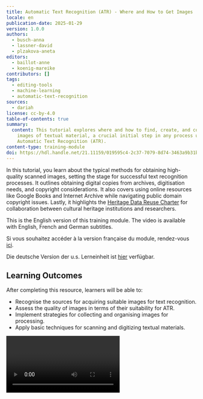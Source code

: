 ```yaml
---
title: Automatic Text Recognition (ATR) - Where and How to Get Images
locale: en
publication-date: 2025-01-29
version: 1.0.0
authors:
  - busch-anna
  - lassner-david
  - plzakova-aneta
editors:
  - baillot-anne
  - koenig-mareike
contributors: []
tags:
  - editing-tools
  - machine-learning
  - automatic-text-recognition
sources:
  - dariah
license: cc-by-4.0
table-of-contents: true
summary:
  content: This tutorial explores where and how to find, create, and collect
    images of textual material, a crucial initial step in any process using
    Automatic Text Recognition (ATR).
content-type: training-module
doi: https://hdl.handle.net/21.11159/019595c4-2c37-7079-8d74-3463a9b31b3b
---
```

In this tutorial, you learn about the typical methods for obtaining high-quality scanned images, setting the stage for successful text recognition processes. It outlines obtaining digital copies from archives, digitisation needs, and copyright considerations. It also covers using online resources like Google Books and Internet Archive while navigating public domain copyright issues. Lastly, it highlights the [Heritage Data Reuse Charter](https://www.dariah.eu/activities/open-science/data-re-use/) for collaboration between cultural heritage institutions and researchers.

This is the English version of this training module. The video is available with English, French and German subtitles.

Si vous souhaitez accéder à la version française du module, rendez-vous [ici](https://harmoniseatr.hypotheses.org/3780).

Die deutsche Version der u.s. Lerneinheit ist [hier](https://harmoniseatr.hypotheses.org/2717) verfügbar[](https://harmoniseatr.hypotheses.org/332).

## Learning Outcomes

After completing this resource, learners will be able to:

- Recognise the sources for acquiring suitable images for text recognition.
- Assess the quality of images in terms of their suitability for ATR.
- Implement strategies for collecting and organising images for processing.
- Apply basic techniques for scanning and digitizing textual materials.

<Video provider="youtube" id="HJrOYYiiUyg" />

Whether photographed in an archive or discovered in the digital collections of memory institutions like libraries or museums, for many humanities scholars, images of text sources form the basis of their academic work. Finding, creating and collecting images of textual material is often the first step in the research process. Let us show you some typical ways of acquiring scanned images.

Archives and other memory institutions offer a wealth of material that has not yet been digitized. If you are struggling to obtain digital copies of the documents you are interested in, visiting the institution and requesting the digitization of specific items may be necessary.

As most memory institutions – slowly but surely – move into the digital age, your digitization journey will usually begin in the comfort of your own home, searching through digital finding aids and preparing lists of the relevant institutions and archival materials to request for digital copies.

Once the archival staff has prepared the required files for you, your work of selecting relevant archival materials begins. It is rare that an entire archival folder will be relevant to you. Here, a careful selection might save not only the time of the archivists doing the digitization, but also your wallet.

<Figure src="/assets/content/assets/en/resources/hosted/automatic-text-recognition-atr-video-2-where-and-how-to-get-images/anna_digitizing_a_document.jpeg">
	Digitisation of archive material: Anna Busch scanning a book
</Figure>

Most archives and other memory institutions have clearly defined conditions under which digital copies of archival material can be provided and how they can be used. These rules may be part of a general contract between the user and the particular archive, but in the case of a larger digitization project it might be necessary to create a separate contract with project-specific rules.

Digitization of archival materials may be done directly by the user, but often the digitization is carried out by a specialized department within the archive or an external provider. In this case, the user should specify the preferred quality of the digitized material so that it can fit the criteria for the subsequent ATR process. This service is usually chargeable and the final price is based on the number of items digitized.

Once digitization has been done and the resulting scans have been delivered to you, your ATR journey can begin.

Even if visiting an archive might be a great and often joyful opportunity, sometimes sources that have entered the public domain can be found online on the [Internet Archive](https://archive.org/) or [Google Books](https://books.google.com/). These sources consist of a collection of scans with an added layer of optical character recognition (OCR) which is, in most cases, not of any usable quality. Both types of data are combined into a PDF that can be downloaded.

## How about copyright and reuse?

However, it is typically not clearly indicated within Google Books what type of reuse or republication of the digital images is permitted. Instead, the scanned document is preceded by a page that clearly states that the document’s copyright is owned by Google. What does that mean for a source that is in the public domain?

The copyright here refers to the digital object, the image of the scan, not the analogue print, nor the textual content of the source. That means that if you are planning to use only the textual content of the source there is no copyright in your way. Whenever you do need to use or republish the scans there might still be fairly convenient way.

<Figure src="/assets/content/assets/en/resources/hosted/automatic-text-recognition-atr-video-2-where-and-how-to-get-images/get-images_copyright.jpg">
	Under copyright or not? There might be a difference concerning the printed book, the scan or the textual content
</Figure>

When Google Books accumulated the digital sources, they partnered with many cultural Heritage institutions (CHI), via individual contracts. Through several of these contracts that went public we know that the CHI obtains a digital copy of the scan that they can distribute to researchers. So if you find a relevant PDF on Google Books of which you need the copyright of the digital object clarified, identifying the partner institution for this particular scan from the Google Books metadata and asking for a permissive license from the CHI is a viable route. Typically, one should receive a response within a week.

## Relevant questions to ask…

<Figure src="/assets/content/assets/en/resources/hosted/automatic-text-recognition-atr-video-2-where-and-how-to-get-images/im_magazin.jpeg">
	Inside an Archive: Aneta Plzáková at the moving storage rack shelves
</Figure>

To sum up, the relevant questions that you need to ask prior to using Google Books or Internet Archive sources are: What type of data do you need from the PDF? (Text/Para-Text/Digital Object) Are you planning to research the sources or are you planning to republish the sources (for example, as part of training data for other ATR projects)? Depending on your objectives, you may be satisfied with:

- Using the Google Books PDF directly
- Obtaining a permissive license from the partner CHI
- Creating an envelope data set that does not contain the actual copyrighted digital object but enriches it with quality annotation such as transcriptions and only references the copyrighted digital object.

With so many different stakeholders, pathways and decisions, navigating the ATR process can be overwhelming. That is why there are efforts from the community to simplify interactions and workflows in the future.

## Heritage Data Reuse Charter

When you are planning to publish your research outcomes, it might be helpful to consult the Heritage Data Reuse Charter, an initiative by DARIAH. The Charter contains six points on which cultural heritage institutions and researchers should agree upon when working together, including principles of

- **Reciprocity**: Do both Cultural Heritage Institutions and Researchers agree to share content and knowledge equally with each other, making use of data centers and research infrastructures?
- **Interoperability**: Cultural Heritage Data will be made accessible in a form that facilitates reuse of the data for research. Formats should work and be interoperable for both scholars and CHIs.
- **Citability**: Cultural Heritage data and any resulting research need to be fully citable to increase their visibility and impact. Relevant data citation standards should be applied.
- **Openness**: Cultural Heritage data should be shared under an open license whenever possible, taking into account existing copyright and any restrictions due to national legislation and privacy issues.
- **Stewardship**: Long-time preservation, persistence, accessibility and legibility of cultural heritage data should be a priority.
- **Trustworthiness**: The provenance of Cultural Heritage data and any consequent research should be clear, up to date, openly available and therefore trustworthy.

<Figure src="/assets/content/assets/en/resources/hosted/automatic-text-recognition-atr-video-2-where-and-how-to-get-images/charter-poster-1.jpg">
	Cultural Heritage Reuse Charter by DARIAH, https://www.dariah.eu/activities/open-science/data-re-use/
</Figure>


## Conclusion

Gathering images is the first important step in building the collection or corpus underlying an ATR project. While the internet provides a wealth of digital surrogates, this resource has shown that the reuse conditions for any scanned document have to be investigated before the processing phase. The Cultural Heritage Data Reuse Charter presented here was developed to provide guidance in the collaboration with Heritage Institutions and helps foster good practices.
